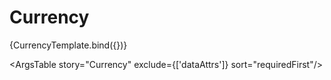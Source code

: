
<Meta title="Elements/Typography/Currency" component={Currency} />


# Currency

<Canvas>
  <Story
    name="Currency"
    args={{
      quantity: 4.0,
      decimalPlaces: 2,
      wrapInParentheses: false,
    }}
    argTypes={{
      decimalPlaces: {
        control: {
          min: 0,
        },
      },
      wrapInParentheses: {
        description:
          'A boolean used to wrap the currency in parenthesis. This is normally done to indicate a negative amount or balance.',
      },
    }}
  >
    {CurrencyTemplate.bind({})}
  </Story>
</Canvas>

<ArgsTable story="Currency" exclude={['dataAttrs']} sort="requiredFirst"/>
